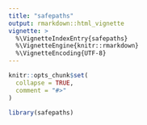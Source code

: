 ```yaml
---
title: "safepaths"
output: rmarkdown::html_vignette
vignette: >
  %\VignetteIndexEntry{safepaths}
  %\VignetteEngine{knitr::rmarkdown}
  %\VignetteEncoding{UTF-8}
---
```


```r
knitr::opts_chunk$set(
  collapse = TRUE,
  comment = "#>"
)
```

```r
library(safepaths)
```
